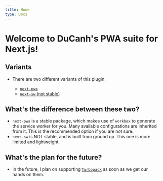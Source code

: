 ```yaml
---
title: Home
type: Docs
---
```


# Welcome to DuCanh's PWA suite for Next.js!

## Variants

- There are two different variants of this plugin:

  - [`next-pwa`](/next-pwa/getting-started)
  - [`next-sw` (not stable)](/next-sw)

## What's the difference between these two?

- `next-pwa` is a stable package, which makes use of `workbox` to generate the service worker for you. Many available
  configurations are inherited from it. This is the recommended option if you are not sure.
- `next-sw` is NOT stable, and is built from ground up. This one is more limited and lightweight.

## What's the plan for the future?

- In the future, I plan on supporting [`Turbopack`](https://turbo.build/pack) as soon as we get our hands on them.
